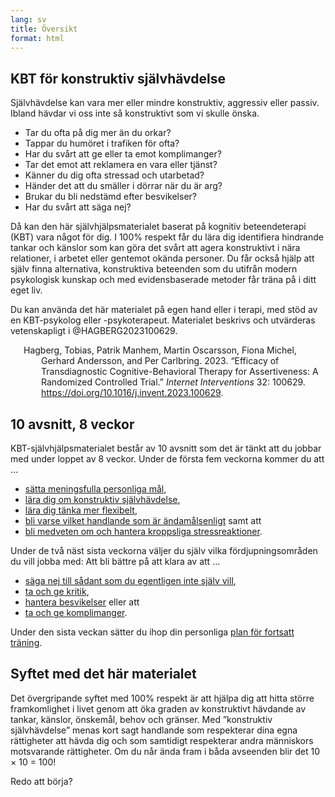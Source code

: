 ```yaml
---
lang: sv
title: Översikt
format: html
---
```


## KBT för konstruktiv självhävdelse

Självhävdelse kan vara mer eller mindre konstruktiv, aggressiv eller passiv. Ibland hävdar vi oss inte så konstruktivt som vi skulle önska.

-   Tar du ofta på dig mer än du orkar?
-   Tappar du humöret i trafiken för ofta?
-   Har du svårt att ge eller ta emot komplimanger?
-   Tar det emot att reklamera en vara eller tjänst?
-   Känner du dig ofta stressad och utarbetad?
-   Händer det att du smäller i dörrar när du är arg?
-   Brukar du bli nedstämd efter besvikelser?
-   Har du svårt att säga nej?

Då kan den här självhjälpsmaterialet baserat på kognitiv beteendeterapi (KBT) vara något för dig. I 100% respekt får du lära dig identifiera hindrande tankar och känslor som kan göra det svårt att agera konstruktivt i nära relationer, i arbetet eller gentemot okända personer. Du får också hjälp att själv finna alternativa, konstruktiva beteenden som du utifrån modern psykologisk kunskap och med evidensbaserade metoder får träna på i ditt eget liv. 

Du kan använda det här materialet på egen hand eller i terapi, med stöd av en KBT-psykolog eller -psykoterapeut. Materialet beskrivs och utvärderas vetenskapligt i @HAGBERG2023100629.

::: {.content-visible when-format="html"}
<div id="refs" class="references csl-bib-body hanging-indent" role="list">
<div id="ref-HAGBERG2023100629" class="csl-entry" role="listitem">
Hagberg, Tobias, Patrik Manhem, Martin Oscarsson, Fiona Michel, Gerhard
Andersson, and Per Carlbring. 2023. <span>“Efficacy of Transdiagnostic
Cognitive-Behavioral Therapy for Assertiveness: A Randomized Controlled
Trial.”</span> <em>Internet Interventions</em> 32: 100629. <a href="https://doi.org/10.1016/j.invent.2023.100629">https://doi.org/10.1016/j.invent.2023.100629</a>.
</div>
</div>
:::

## 10 avsnitt, 8 veckor

KBT-självhjälpsmaterialet består av 10 avsnitt som det är tänkt att du jobbar med under loppet av 8 veckor. Under de första fem veckorna kommer du att ...

- [sätta meningsfulla personliga mål](1-0.qmd)\xpageref{sec-myths},
- [lära dig om konstruktiv självhävdelse](2-0.qmd)\xpageref{sec-assertiveness},
- [lära dig tänka mer flexibelt](3-0.qmd)\xpageref{sec-thinking},
- [bli varse vilket handlande som är ändamålsenligt](4-0.qmd)\xpageref{sec-behaviour} samt att
- [bli medveten om och hantera kroppsliga stressreaktioner](5-0.qmd)\xpageref{sec-relaxation}.

Under de två näst sista veckorna väljer du själv vilka fördjupningsområden du vill jobba med: Att bli bättre på att klara av att ...

- [säga nej till sådant som du egentligen inte själv vill](6-0.qmd)\xpageref{sec-sayno}, 
- [ta och ge kritik](7-0.qmd)\xpageref{sec-critique}, 
- [hantera besvikelser](8-0.qmd)\xpageref{sec-disappointments} eller att
- [ta och ge komplimanger](9-0.qmd)\xpageref{sec-compliments}.

Under den sista veckan sätter du ihop din personliga [plan för fortsatt träning](10-0.qmd)\xpageref{sec-maintenance}.

## Syftet med det här materialet

Det övergripande syftet med 100% respekt är att hjälpa dig att hitta större framkomlighet i livet genom att öka graden av konstruktivt hävdande av tankar, känslor, önskemål, behov och gränser. Med ”konstruktiv självhävdelse” menas kort sagt handlande som respekterar dina egna rättigheter att hävda dig och som samtidigt respekterar andra människors motsvarande rättigheter. Om du når ända fram i båda avseenden blir det 10 × 10 = 100!

Redo att börja?
